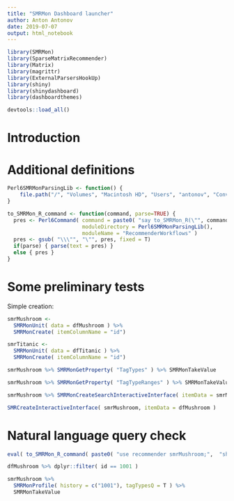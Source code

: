 ```yaml
---
title: "SMRMon Dashboard launcher"
author: Anton Antonov
date: 2019-07-07
output: html_notebook
---
```


```r
library(SMRMon)
library(SparseMatrixRecommender)
library(Matrix)
library(magrittr)
library(ExternalParsersHookUp)
library(shiny)
library(shinydashboard)
library(dashboardthemes)
```

```r
devtools::load_all()
```

# Introduction


# Additional definitions

```r
Perl6SMRMonParsingLib <- function() {
    file.path("/", "Volumes", "Macintosh HD", "Users", "antonov", "ConversationalAgents", "Packages", "Perl6", "RecommenderWorkflows", "lib")
}
```

```r
to_SMRMon_R_command <- function(command, parse=TRUE) {
  pres <- Perl6Command( command = paste0( "say to_SMRMon_R(\"", command, "\")"),
                        moduleDirectory = Perl6SMRMonParsingLib(),
                        moduleName = "RecommenderWorkflows" )
  pres <- gsub( "\\\"", "\"", pres, fixed = T)
  if(parse) { parse(text = pres) }
  else { pres }
}
```


# Some preliminary tests

Simple creation:

```r
smrMushroom <-
  SMRMonUnit( data = dfMushroom ) %>%
  SMRMonCreate( itemColumnName = "id")
```

```r
smrTitanic <-
  SMRMonUnit( data = dfTitanic ) %>%
  SMRMonCreate( itemColumnName = "id")
```


```r
smrMushroom %>% SMRMonGetProperty( "TagTypes" ) %>% SMRMonTakeValue
```

```r
smrMushroom %>% SMRMonGetProperty( "TagTypeRanges" ) %>% SMRMonTakeValue
```

```r
smrMushroom %>% SMRMonCreateSearchInteractiveInterface( itemData = smrMushroom %>% SMRMonGetLongFormData %>% SMRMonTakeValue, dashboardTheme = "grey_dark" )
```

```r
SMRCreateInteractiveInterface( smrMushroom, itemData = dfMushroom )
```



# Natural language query check

```r
eval( to_SMRMon_R_command( paste0( "use recommender smrMushroom;",  "show the tag types" ) ) ) %>% SMRMonTakeValue
```

```r
dfMushroom %>% dplyr::filter( id == 1001 )
```


```r
smrMushroom %>% 
  SMRMonProfile( history = c("1001"), tagTypesQ = T ) %>% 
  SMRMonTakeValue
```


